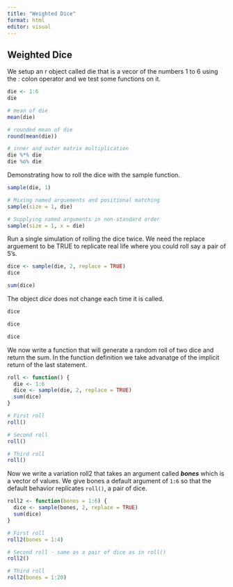 ```yaml
---
title: "Weighted Dice"
format: html
editor: visual
---
```


## Weighted Dice

We setup an r object called die that is a vecor of the numbers 1 to 6 using the *:* colon operator and we test some functions on it.

```r
die <- 1:6
die

# mean of die
mean(die)

# rounded mean of die
round(mean(die))

# inner and outer matrix multiplication
die %*% die
die %o% die

```

Demonstrating how to roll the dice with the sample function.

```r

sample(die, 1)

# Mixing named arguements and positional matching
sample(size = 1, die)

# Supplying named arguments in non-standard order
sample(size = 1, x = die)

```

Run a single simulation of rolling the dice twice. We need the replace arguement to be TRUE to replicate real life where you could roll say a pair of 5's.

```r
dice <- sample(die, 2, replace = TRUE)
dice

sum(dice)
```
The object *dice* does not change each time it is called.

```r
dice

dice

dice
```
We now write a function that will generate a random roll of two dice and return the sum. In the function definition we take advanatge of the implicit return of the last statement.
```r
roll <- function() {
  die <- 1:6
  dice <- sample(die, 2, replace = TRUE)
  sum(dice)
}

# First roll
roll()

# Second roll
roll()

# Third roll
roll()

```
Now we write a variation roll2 that takes an argument called ***bones*** which is a vector of values.
We give bones a default argument of `1:6` so that the default behavior replicates `roll()`, a pair of dice.
```r
roll2 <- function(bones = 1:6) {
  dice <- sample(bones, 2, replace = TRUE)
  sum(dice)
}

# First roll
roll2(bones = 1:4)

# Second roll - same as a pair of dice as in roll()
roll2()

# Third roll
roll2(bones = 1:20)
```

